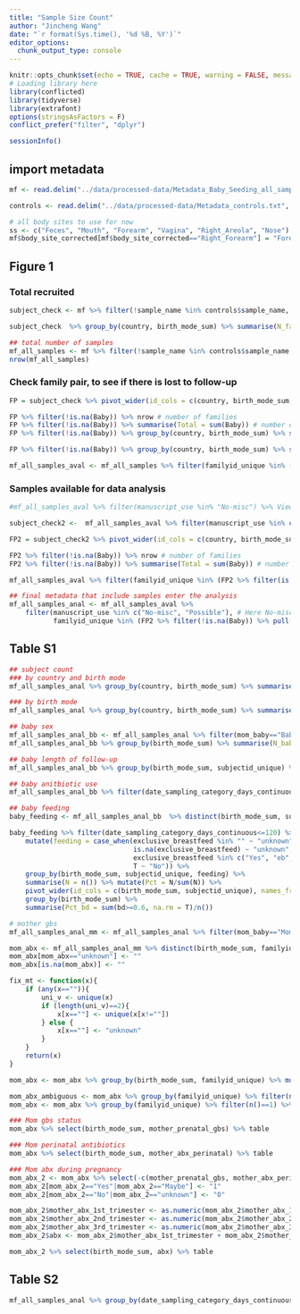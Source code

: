```yaml
---
title: "Sample Size Count"
author: "Jincheng Wang"
date: "`r format(Sys.time(), '%d %B, %Y')`"
editor_options:
  chunk_output_type: console
---
```



```r
knitr::opts_chunk$set(echo = TRUE, cache = TRUE, warning = FALSE, message = FALSE)
# Loading library here
library(conflicted)
library(tidyverse)
library(extrafont)
options(stringsAsFactors = F)
conflict_prefer("filter", "dplyr")

sessionInfo()
```

## import metadata
```r
mf <- read.delim("../data/processed-data/Metadata_Baby_Seeding_all_samples_final.txt", header = T, sep = "\t", na.strings = c("", "NA"), stringsAsFactors = F)

controls <- read.delim("../data/processed-data/Metadata_controls.txt", header = T, sep = "\t", na.strings = c("", "NA"), stringsAsFactors = F)

# all body sites to use for now
ss <- c("Feces", "Mouth", "Forearm", "Vagina", "Right_Areola", "Nose")
mf$body_site_corrected[mf$body_site_corrected=="Right_Forearm"] = "Forearm"
```

## Figure 1
### Total recruited
```r
subject_check <- mf %>% filter(!sample_name %in% controls$sample_name, !is.na(country), !is.na(birth_mode)) %>% mutate(birth_mode_sum = ifelse(birth_mode %in% "CSself", "CSseed", birth_mode)) %>% group_by(country, birth_mode_sum, familyid_unique, mom_baby, subjectid_unique) %>% summarise(N = n())

subject_check  %>% group_by(country, birth_mode_sum) %>% summarise(N_family = length(unique(familyid_unique)), N_baby = length(unique(subjectid_unique[mom_baby=="Baby"]))) %>% mutate(N = paste0(N_family, "(", N_baby, ")")) %>% pivot_wider(id_cols = country, names_from = birth_mode_sum, values_from  = N)

## total number of samples
mf_all_samples <- mf %>% filter(!sample_name %in% controls$sample_name, !is.na(country), !is.na(birth_mode)) %>% mutate(birth_mode_sum = ifelse(birth_mode %in% "CSself", "CSseed", birth_mode)) %>% filter((body_site_corrected %in% c("Feces", "Mouth", "Forearm") & mom_baby=="Baby")|(body_site_corrected %in% c("Feces", "Mouth", "Forearm", "Right_Areola", "Nose", "Vagina") & mom_baby=="Mom"), as.numeric(date_sampling_category_days_continuous) <= 360)
nrow(mf_all_samples)
```

### Check family pair, to see if there is lost to follow-up
```r
FP = subject_check %>% pivot_wider(id_cols = c(country, birth_mode_sum, familyid_unique), names_from = mom_baby, values_from = subjectid_unique, values_fn = length) %>% ungroup

FP %>% filter(!is.na(Baby)) %>% nrow # number of families
FP %>% filter(!is.na(Baby)) %>% summarise(Total = sum(Baby)) # number of babies
FP %>% filter(!is.na(Baby)) %>% group_by(country, birth_mode_sum) %>% summarise(N_family = n(), N_baby = sum(Baby)) %>% mutate(N = paste0(N_family, "(", N_baby, ")")) %>% pivot_wider(id_cols = country, names_from = birth_mode_sum, values_from  = N)

FP %>% filter(!is.na(Baby)) %>% group_by(country, birth_mode_sum) %>% summarise(N_family = n(), N_baby = sum(Baby)) %>% mutate(N = paste0(N_family, "(", N_baby, ")")) %>% group_by(birth_mode_sum) %>% summarise(across(N_family:N_baby, sum))

mf_all_samples_aval <- mf_all_samples %>% filter(familyid_unique %in% (FP %>% filter(!is.na(Baby)) %>% pull(familyid_unique)))
```

### Samples available for data analysis
```r
#mf_all_samples_aval %>% filter(manuscript_use %in% "No-misc") %>% View

subject_check2 <-  mf_all_samples_aval %>% filter(manuscript_use %in% c("No-misc", "Possible")) %>% group_by(country, birth_mode_sum, familyid_unique, mom_baby, subjectid_unique) %>% summarise(N = n())

FP2 = subject_check2 %>% pivot_wider(id_cols = c(country, birth_mode_sum, familyid_unique), names_from = mom_baby, values_from = subjectid_unique, values_fn = length) %>% ungroup

FP2 %>% filter(!is.na(Baby)) %>% nrow # number of families
FP2 %>% filter(!is.na(Baby)) %>% summarise(Total = sum(Baby)) # number of babies

mf_all_samples_aval %>% filter(familyid_unique %in% (FP2 %>% filter(is.na(Baby)) %>% pull(familyid_unique))) %>% nrow() # number of samples that would be excluded

## final metadata that include samples enter the analysis
mf_all_samples_anal <- mf_all_samples_aval %>% 
    filter(manuscript_use %in% c("No-misc", "Possible"), # Here No-misc are all pre-natal samples
           familyid_unique %in% (FP2 %>% filter(!is.na(Baby)) %>% pull(familyid_unique))) # remove those without baby samples

```

## Table S1
```r
## subject count
### by country and birth mode
mf_all_samples_anal %>% group_by(country, birth_mode_sum) %>% summarise(N_family = length(unique(familyid_unique)), N_baby = length(unique(subjectid_unique[mom_baby=="Baby"]))) %>% mutate(N = paste0(N_family, "(", N_baby, ")")) %>% pivot_wider(id_cols = country, names_from = birth_mode_sum, values_from  = N)

### by birth mode
mf_all_samples_anal %>% group_by(country, birth_mode_sum) %>% summarise(N_family = length(unique(familyid_unique)), N_baby = length(unique(subjectid_unique[mom_baby=="Baby"]))) %>% group_by(birth_mode_sum) %>% summarise(across(N_family:N_baby, sum))

## baby sex
mf_all_samples_anal_bb <- mf_all_samples_anal %>% filter(mom_baby=="Baby")
mf_all_samples_anal_bb %>% group_by(birth_mode_sum) %>% summarise(N_baby = length(unique(subjectid_unique)), N_female = length(unique(subjectid_unique[baby_sex=="F"])), Pct_female = N_female/N_baby)

## baby length of follow-up
mf_all_samples_anal_bb %>% group_by(birth_mode_sum, subjectid_unique) %>% summarise(Len_followup = max(date_sampling_category_days_continuous)) %>% summarise(Mean_followup = mean(Len_followup)/30, sd_followup = sd(Len_followup)/30)

## baby anitbiotic use
mf_all_samples_anal_bb %>% filter(date_sampling_category_days_continuous>7, current_abx=="Yes") %>% group_by(birth_mode_sum) %>% distinct(subjectid_unique, date_sampling_category_days_continuous) %>% group_by(birth_mode_sum, subjectid_unique) %>% summarise(N = n()) %>% group_by(birth_mode_sum, N) %>% summarise(Ct = n()) %>% mutate(Pct = case_when(birth_mode_sum=="CS" ~ Ct/49, birth_mode_sum=="CSseed" ~ Ct/30, T ~ Ct/98)) %>% pivot_wider(id_cols = birth_mode_sum, names_from = N, values_from = Pct) %>% rowwise() %>% mutate(Total = sum(c_across(everything()), na.rm = T))

## baby feeding
baby_feeding <- mf_all_samples_anal_bb  %>% distinct(birth_mode_sum, subjectid_unique, date_sampling_category_days_continuous, exclusive_breastfeed)

baby_feeding %>% filter(date_sampling_category_days_continuous<=120) %>%
    mutate(feeding = case_when(exclusive_breastfeed %in% "" ~ "unknown",
                               is.na(exclusive_breastfeed) ~ "unknown",
                               exclusive_breastfeed %in% c("Yes", "eb", "fd") ~ "bd", 
                               T ~ "No")) %>% 
    group_by(birth_mode_sum, subjectid_unique, feeding) %>% 
    summarise(N = n()) %>% mutate(Pct = N/sum(N)) %>% 
    pivot_wider(id_cols = c(birth_mode_sum, subjectid_unique), names_from = feeding, values_from = Pct) %>%
    group_by(birth_mode_sum) %>% 
    summarise(Pct_bd = sum(bd>=0.6, na.rm = T)/n())

# mother gbs
mf_all_samples_anal_mm <- mf_all_samples_anal %>% filter(mom_baby=="Mom")

mom_abx <- mf_all_samples_anal_mm %>% distinct(birth_mode_sum, familyid_unique, mother_prenatal_gbs, mother_abx_perinatal, mother_abx_1st_trimester, mother_abx_2nd_trimester, mother_abx_3rd_trimester)
mom_abx[mom_abx=="unknown"] <- ""
mom_abx[is.na(mom_abx)] <- ""

fix_mt <- function(x){
    if (any(x=="")){
        uni_v <- unique(x)
        if (length(uni_v)==2){
            x[x==""] <- unique(x[x!=""])
        } else {
            x[x==""] <- "unknown"
        }
    }
    return(x)
}

mom_abx <- mom_abx %>% group_by(birth_mode_sum, familyid_unique) %>% mutate(across(everything(), ~fix_mt(.x))) %>% ungroup() %>% distinct(birth_mode_sum, familyid_unique, mother_prenatal_gbs, mother_abx_perinatal, mother_abx_1st_trimester, mother_abx_2nd_trimester, mother_abx_3rd_trimester)

mom_abx_ambiguous <- mom_abx %>% group_by(familyid_unique) %>% filter(n()>1)
mom_abx <- mom_abx %>% group_by(familyid_unique) %>% filter(n()==1) %>% ungroup

### Mom gbs status
mom_abx %>% select(birth_mode_sum, mother_prenatal_gbs) %>% table

### Mom perinatal antibiotics
mom_abx %>% select(birth_mode_sum, mother_abx_perinatal) %>% table

### Mom abx during pregnancy
mom_abx_2 <- mom_abx %>% select(-c(mother_prenatal_gbs, mother_abx_perinatal))
mom_abx_2[mom_abx_2=="Yes"|mom_abx_2=="Maybe"] <- "1"
mom_abx_2[mom_abx_2=="No"|mom_abx_2=="unknown"] <- "0"

mom_abx_2$mother_abx_1st_trimester <- as.numeric(mom_abx_2$mother_abx_1st_trimester)
mom_abx_2$mother_abx_2nd_trimester <- as.numeric(mom_abx_2$mother_abx_2nd_trimester)
mom_abx_2$mother_abx_3rd_trimester <- as.numeric(mom_abx_2$mother_abx_3rd_trimester)
mom_abx_2$abx <- mom_abx_2$mother_abx_1st_trimester + mom_abx_2$mother_abx_2nd_trimester + mom_abx_2$mother_abx_3rd_trimester

mom_abx_2 %>% select(birth_mode_sum, abx) %>% table

```

## Table S2
```r
mf_all_samples_anal %>% group_by(date_sampling_category_days_continuous, mom_baby, body_site_corrected) %>% summarise(N = n(), N_check = length(unique(subjectid_unique))) %>% pivot_wider(id_cols = date_sampling_category_days_continuous, names_from = c(mom_baby, body_site_corrected), values_from = N) %>% View
```

